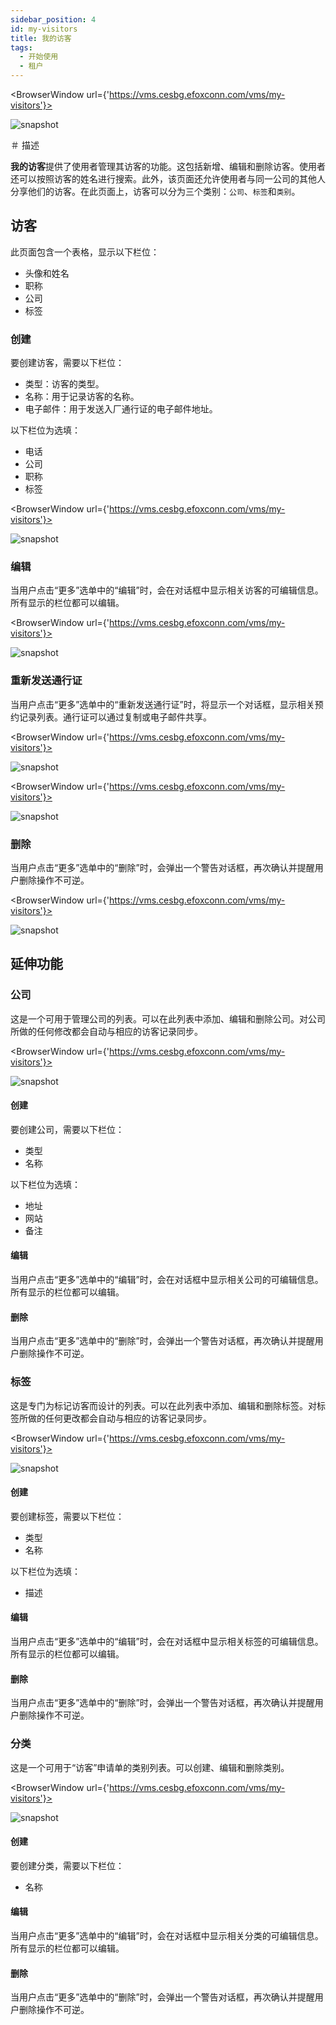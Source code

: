 ```yaml
---
sidebar_position: 4
id: my-visitors
title: 我的访客
tags:
  - 开始使用
  - 租户
---
```



<BrowserWindow url={'https://vms.cesbg.efoxconn.com/vms/my-visitors'}>

![snapshot](../assets/vms/vms-my-visitors-zh-hant.png)

</BrowserWindow>

＃ 描述

**我的访客**提供了使用者管理其访客的功能。这包括新增、编辑和删除访客。使用者还可以按照访客的姓名进行搜索。此外，该页面还允许使用者与同一公司的其他人分享他们的访客。在此页面上，访客可以分为三个类别：`公司`、`标签`和`类别`。

## 访客

此页面包含一个表格，显示以下栏位：

- 头像和姓名
- 职称
- 公司
- 标签

### 创建

要创建访客，需要以下栏位：

- 类型：访客的类型。
- 名称：用于记录访客的名称。
- 电子邮件：用于发送入厂通行证的电子邮件地址。

以下栏位为选填：

- 电话
- 公司
- 职称
- 标签

<BrowserWindow url={'https://vms.cesbg.efoxconn.com/vms/my-visitors'}>

![snapshot](../assets/vms/vms-create-visitor-zh-hant.png)

</BrowserWindow>

### 编辑

当用户点击“更多”选单中的“编辑”时，会在对话框中显示相关访客的可编辑信息。所有显示的栏位都可以编辑。

<BrowserWindow url={'https://vms.cesbg.efoxconn.com/vms/my-visitors'}>

![snapshot](../assets/vms/vms-edit-visitor-zh-hant.png)

</BrowserWindow>

### 重新发送通行证

当用户点击“更多”选单中的“重新发送通行证”时，将显示一个对话框，显示相关预约记录列表。通行证可以通过复制或电子邮件共享。

<BrowserWindow url={'https://vms.cesbg.efoxconn.com/vms/my-visitors'}>

![snapshot](../assets/vms/vms-visitor-resend-pass-zh-hant.png)

</BrowserWindow>

<BrowserWindow url={'https://vms.cesbg.efoxconn.com/vms/my-visitors'}>

![snapshot](../assets/vms/vms-visitor-pass-zh-hant.png)

</BrowserWindow>

### 删除

当用户点击“更多”选单中的“删除”时，会弹出一个警告对话框，再次确认并提醒用户删除操作不可逆。

<BrowserWindow url={'https://vms.cesbg.efoxconn.com/vms/my-visitors'}>

![snapshot](../assets/vms/vms-delete-visitor-zh-hant.png)

</BrowserWindow>

## 延伸功能

### 公司

这是一个可用于管理公司的列表。可以在此列表中添加、编辑和删除公司。对公司所做的任何修改都会自动与相应的访客记录同步。

<BrowserWindow url={'https://vms.cesbg.efoxconn.com/vms/my-visitors'}>

![snapshot](../assets/vms/vms-visitor-companies-zh-hant.png)

</BrowserWindow>

#### 创建

要创建公司，需要以下栏位：

- 类型
- 名称

以下栏位为选填：

- 地址
- 网站
- 备注

#### 编辑

当用户点击“更多”选单中的“编辑”时，会在对话框中显示相关公司的可编辑信息。所有显示的栏位都可以编辑。

#### 删除

当用户点击“更多”选单中的“删除”时，会弹出一个警告对话框，再次确认并提醒用户删除操作不可逆。

### 标签

这是专门为标记访客而设计的列表。可以在此列表中添加、编辑和删除标签。对标签所做的任何更改都会自动与相应的访客记录同步。

<BrowserWindow url={'https://vms.cesbg.efoxconn.com/vms/my-visitors'}>

![snapshot](../assets/vms/vms-visitor-tags-zh-hant.png)

</BrowserWindow>

#### 创建

要创建标签，需要以下栏位：

- 类型
- 名称

以下栏位为选填：

- 描述

#### 编辑

当用户点击“更多”选单中的“编辑”时，会在对话框中显示相关标签的可编辑信息。所有显示的栏位都可以编辑。

#### 删除

当用户点击“更多”选单中的“删除”时，会弹出一个警告对话框，再次确认并提醒用户删除操作不可逆。

### 分类

这是一个可用于“访客”申请单的类别列表。可以创建、编辑和删除类别。

<BrowserWindow url={'https://vms.cesbg.efoxconn.com/vms/my-visitors'}>

![snapshot](../assets/vms/vms-visitor-categories-zh-hant.png)

</BrowserWindow>

#### 创建

要创建分类，需要以下栏位：

- 名称

#### 编辑

当用户点击“更多”选单中的“编辑”时，会在对话框中显示相关分类的可编辑信息。所有显示的栏位都可以编辑。

#### 删除

当用户点击“更多”选单中的“删除”时，会弹出一个警告对话框，再次确认并提醒用户删除操作不可逆。
